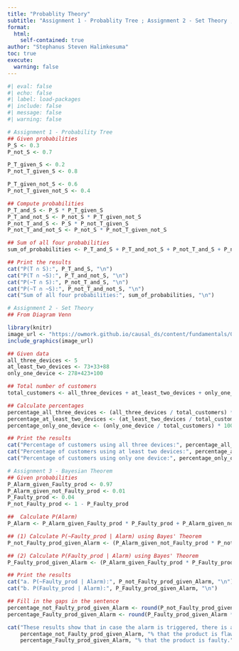 ```yaml
---
title: "Probablity Theory"
subtitle: "Assignment 1 - Probablity Tree ; Assignment 2 - Set Theory ; Assignment 3 - Bayesian Theorem"
format:
  html:
    self-contained: true
author: "Stephanus Steven Halimkesuma"
toc: true
execute: 
  warning: false
---
```


```r
#| eval: false
#| echo: false
#| label: load-packages
#| include: false
#| message: false
#| warning: false

# Assignment 1 - Probability Tree
## Given probabilities
P_S <- 0.3
P_not_S <- 0.7

P_T_given_S <- 0.2
P_not_T_given_S <- 0.8

P_T_given_not_S <- 0.6
P_not_T_given_not_S <- 0.4

## Compute probabilities
P_T_and_S <- P_S * P_T_given_S
P_T_and_not_S <- P_not_S * P_T_given_not_S
P_not_T_and_S <- P_S * P_not_T_given_S
P_not_T_and_not_S <- P_not_S * P_not_T_given_not_S

## Sum of all four probabilities
sum_of_probabilities <- P_T_and_S + P_T_and_not_S + P_not_T_and_S + P_not_T_and_not_S

## Print the results
cat("P(T ∩ S):", P_T_and_S, "\n")
cat("P(T ∩ ~S):", P_T_and_not_S, "\n")
cat("P(~T ∩ S):", P_not_T_and_S, "\n")
cat("P(~T ∩ ~S):", P_not_T_and_not_S, "\n")
cat("Sum of all four probabilities:", sum_of_probabilities, "\n")

# Assignment 2 - Set Theory
## From Diagram Venn

library(knitr)
image_url <- "https://owmork.github.io/causal_ds/content/fundamentals/01_a_prob_files/figure-html/unnamed-chunk-5-1.png"
include_graphics(image_url)

## Given data
all_three_devices <- 5
at_least_two_devices <- 73+33+88
only_one_device <- 278+423+100

## Total number of customers
total_customers <- all_three_devices + at_least_two_devices + only_one_device

## Calculate percentages
percentage_all_three_devices <- (all_three_devices / total_customers) * 100
percentage_at_least_two_devices <- (at_least_two_devices / total_customers) * 100
percentage_only_one_device <- (only_one_device / total_customers) * 100

## Print the results
cat("Percentage of customers using all three devices:", percentage_all_three_devices, "%\n")
cat("Percentage of customers using at least two devices:", percentage_at_least_two_devices, "%\n")
cat("Percentage of customers using only one device:", percentage_only_one_device, "%\n")

# Assignment 3 - Bayesian Theorem
## Given probabilities
P_Alarm_given_Faulty_prod <- 0.97
P_Alarm_given_not_Faulty_prod <- 0.01
P_Faulty_prod <- 0.04
P_not_Faulty_prod <- 1 - P_Faulty_prod

##  Calculate P(Alarm)
P_Alarm <- P_Alarm_given_Faulty_prod * P_Faulty_prod + P_Alarm_given_not_Faulty_prod * P_not_Faulty_prod

## (1) Calculate P(~Faulty_prod | Alarm) using Bayes' Theorem
P_not_Faulty_prod_given_Alarm <- (P_Alarm_given_not_Faulty_prod * P_not_Faulty_prod) / P_Alarm

## (2) Calculate P(Faulty_prod | Alarm) using Bayes' Theorem
P_Faulty_prod_given_Alarm <- (P_Alarm_given_Faulty_prod * P_Faulty_prod) / P_Alarm

## Print the results
cat("a. P(~Faulty_prod | Alarm):", P_not_Faulty_prod_given_Alarm, "\n")
cat("b. P(Faulty_prod | Alarm):", P_Faulty_prod_given_Alarm, "\n")

## Fill in the gaps in the sentence
percentage_not_Faulty_prod_given_Alarm <- round(P_not_Faulty_prod_given_Alarm * 100, 2)
percentage_Faulty_prod_given_Alarm <- round(P_Faulty_prod_given_Alarm * 100, 2)

cat("These results show that in case the alarm is triggered, there is a possibility of about", 
    percentage_not_Faulty_prod_given_Alarm, "% that the product is flawless and a probability of", 
    percentage_Faulty_prod_given_Alarm, "% that the product is faulty.", "\n")
```